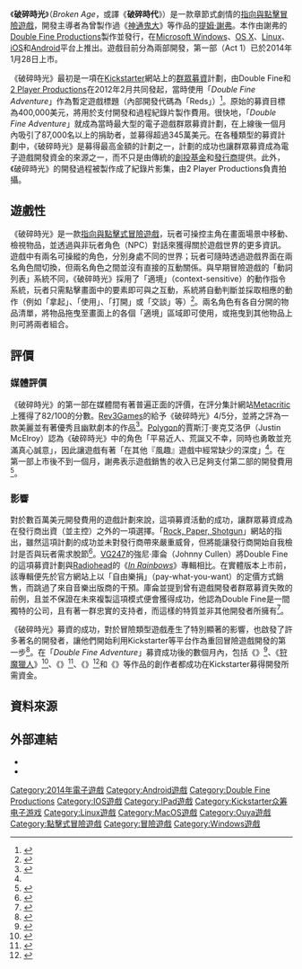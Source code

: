 {{NoteTA
| G1 = Games
}}
{{Infobox video game
| title        = 破碎時光 Broken Age
| image = File:Broken age logo.png
| caption      = 
| developer    = [[Double_Fine_Productions|Double Fine Productions]]
| publisher    = Double Fine Productions
| distributor  = 
| director     = [[提姆·謝弗|提姆·謝弗]]
| producer     = Greg Rice
| programmer   = Oliver Franzke
| artist       = Lee Petty<br />Nathan Stapley
| composer     = [[彼得·麥康奈爾|彼得·麥康奈爾]]
| writer       = 提姆·謝弗
| series       = 
| engine       = [[Moai|Moai]]
| platforms    = [[Android|Android]]、[[iOS|iOS]]、[[Linux|Linux]]、[[OS_X|OS X]]、[[Microsoft_Windows|Windows]]、[[Ouya|Ouya]]
| released     = 
 {{collapsible list
  | title      = 第一部
  | '''Microsoft Windows、OS X、Linux'''
  | {{Video game release|WW|2014年1月14日}}<ref name="polygonouya">{{cite web |url=http://www.polygon.com/2013/2/6/3961578/double-fine-adventure-the-cave-ouya-dice-2013 |publisher=Polygon |title=Double Fine Adventure and The Cave coming to Ouya |date=2013-02-06 |accessdate=2013-07-29 |archive-date=2013-07-29 |archive-url=https://web.archive.org/web/20130729031911/http://www.polygon.com/2013/2/6/3961578/double-fine-adventure-the-cave-ouya-dice-2013 |dead-url=no }}</ref><ref>{{cite web|title=First act of Broken Age coming to Steam in January|url=http://www.gamesradar.com/first-act-broken-age-coming-steam-january/|work=GamesRadar|accessdate=2013-12-11|archive-date=2013-12-19|archive-url=https://web.archive.org/web/20131219163200/http://www.gamesradar.com/first-act-broken-age-coming-steam-january/|dead-url=no}}</ref><ref>{{cite web | url = http://www.eurogamer.net/articles/2014-01-10-broken-age-episode-one-comes-to-early-access-on-tuesday | title = Broken Age Episode One comes to Early Access on Tuesday | publisher = [[Eurogamer|Eurogamer]] | first = Jeffrey | last = Mutelef | date = 2014-01-10 | accessdate = 2014-01-10 | archive-date = 2014-01-10 | archive-url = https://web.archive.org/web/20140110195548/http://www.eurogamer.net/articles/2014-01-10-broken-age-episode-one-comes-to-early-access-on-tuesday | dead-url = no }}</ref><br /><small>（捐助者）</small><br />2014年1月28日<ref>{{Cite web |url=http://store.steampowered.com/app/232790/ |title=存档副本 |accessdate=2014-07-23 |archive-date=2015-10-09 |archive-url=https://web.archive.org/web/20151009055609/http://store.steampowered.com/app/232790 |dead-url=no }}</ref><br /><small>（一般玩者）</small>
  | '''Ouya'''
  | 2014年5月30日
  | '''iOS'''
  | 2014年6月12日
  | '''Android'''
  | 2014年內
 }}
 {{collapsible list
  | title      = 第二部
  | {{Video game release|WW|2014年第4季<ref>http://steamcommunity.com/app/232790/discussions/0/46476690858730493/</ref>}}
 }}
| genre        = [[圖像冒險遊戲|指向與點擊式冒險]] 
| modes        = [[單人電子遊戲|單人]]
}}

《'''破碎時光'''》（''Broken Age''，或譯《'''破碎時代'''》）是一款章節式劇情的[[圖像冒險遊戲|指向與點擊冒險]][[電子遊戲|遊戲]]，開發主導者為曾製作過《[[神通鬼大|神通鬼大]]》等作品的[[提姆·謝弗|提姆·謝弗]]。本作由謝弗的[[Double_Fine_Productions|Double Fine Productions]]製作並發行，在[[Microsoft_Windows|Microsoft Windows]]、[[OS_X|OS X]]、[[Linux|Linux]]、[[iOS|iOS]]和[[Android|Android]]平台上推出。遊戲目前分為兩部開發，第一部（Act 1）已於2014年1月28日上市。

《破碎時光》最初是一項在[[Kickstarter|Kickstarter]]網站上的[[群眾募資|群眾募資]]計劃，由Double Fine和[[2_Player_Productions|2 Player Productions]]在2012年2月共同發起，當時使用「''Double Fine Adventure''」作為暫定遊戲標題（內部開發代碼為「Reds」）<ref>{{cite web |url=http://mixnmojo.com/news/Own-A-Piece-of-Double-Fine-Adventure-Concept-Art |publisher=The International House of Mojo |date=2012-09-21 |accessdate=2012-11-11 |title=Own A Piece of Double Fine Adventure Concept Art |archive-date=2012-12-26 |archive-url=https://web.archive.org/web/20121226075211/http://mixnmojo.com/news/Own-A-Piece-of-Double-Fine-Adventure-Concept-Art |dead-url=no }}</ref>。原始的募資目標為400,000美元，將用於支付開發和過程紀錄片製作費用。很快地，「''Double Fine Adventure''」就成為當時最大型的電子遊戲群眾募資計劃，在上線後一個月內吸引了87,000名以上的捐助者，並募得超過345萬美元。在各種類型的募資計劃中，《破碎時光》是募得最高金額的計劃之一，計劃的成功也讓群眾募資成為電子遊戲開發資金的來源之一，而不只是由傳統的[[創業投資|創投基金]]和[[電子遊戲發行商|發行商]]提供。此外，《破碎時光》的開發過程被製作成了紀錄片影集，由2 Player Productions負責拍攝。

== 遊戲性 ==
《破碎時光》是一款[[圖形冒險遊戲|指向與點擊式冒險遊戲]]，玩者可操控主角在畫面場景中移動、檢視物品，並透過與非玩者角色（NPC）對話來獲得關於遊戲世界的更多資訊。遊戲中有兩名可操縱的角色，分別身處不同的世界；玩者可隨時透過遊戲界面在兩名角色間切換，但兩名角色之間並沒有直接的互動關係。與早期冒險遊戲的「動詞列表」系統不同，《破碎時光》採用了「適境」（context-sensitive）的動作指令系統，玩者只需點擊畫面中的要素即可與之互動，系統將自動判斷並採取相應的動作（例如「拿起」、「使用」、「打開」或「交談」等）<ref>{{cite web | url = http://www.polygon.com/2013/11/3/5059690/broken-age-preview | title = Broken Age built around context-based interactions, not a list of verbs | publisher = Polygon | date = 2013-11-03 | accessdate = 2013-11-03 | first = Megan | last = Farokhmanesh | archive-date = 2013-11-04 | archive-url = https://web.archive.org/web/20131104080102/http://www.polygon.com/2013/11/3/5059690/broken-age-preview | dead-url = no }}</ref>。兩名角色有各自分開的物品清單，將物品拖曳至畫面上的各個「適境」區域即可使用，或拖曳到其他物品上則可將兩者組合。

== 評價 ==
=== 媒體評價 ===
{{video game reviews
|title=破碎時光：第一部
|MC=82/100 (61 reviews)<ref name=MC1>{{Cite web | url = http://www.metacritic.com/game/pc/broken-age-act-1 | title = Broken Age Act 1 | publisher = [[Metacritic|Metacritic]] | accessdate = 2014-03-06 | archive-date = 2014-03-03 | archive-url = https://web.archive.org/web/20140303224547/http://www.metacritic.com/game/pc/broken-age-act-1 | dead-url = no }}</ref>
|Destruct=9.5/10<ref name=DtoidRev1>{{Cite web | url = http://www.destructoid.com/review-broken-age-act-1-269349.phtml | title = Broken Age Act 1 | publisher = [[Destructoid|Destructoid]] | accessdate = 2014-02-01 | archive-date = 2014-01-31 | archive-url = https://web.archive.org/web/20140131064040/http://www.destructoid.com/review-broken-age-act-1-269349.phtml | dead-url = no }}</ref>
|EuroG=7/10<ref name=EuroRev1>{{cite web | url = http://www.eurogamer.net/articles/2014-01-16-broken-age-act-1-review | title = Broken Age Act 1 review | first = Dan | last = Whitehead | date = 2014-01-16 | accessdate = 2014-01-16 | publisher = [[Eurogamer|Eurogamer]] | archive-date = 2014-01-16 | archive-url = https://web.archive.org/web/20140116232034/http://www.eurogamer.net/articles/2014-01-16-broken-age-act-1-review | dead-url = no }}</ref>
|GI=8/10<ref name=GIRev1>{{cite web | url = http://www.gameinformer.com/games/broken_age/b/pc/archive/2014/01/14/broken-age-act-i-review.aspx | title = Broken Age Act 1 review | first = Jeff | last = Cork | date = 2014-01-14 | accessdate = 2014-01-16 | work = [[Game_Informer|Game Informer]] | archive-date = 2014-01-18 | archive-url = https://web.archive.org/web/20140118031655/http://www.gameinformer.com/games/broken_age/b/pc/archive/2014/01/14/broken-age-act-i-review.aspx | dead-url = no }}</ref>
|IGN=9.5/10<ref name=IGNRev1>{{cite web | url = http://www.ign.com/articles/2014/01/16/broken-age-act-i-review | title = Broken Age, Act 1 | first = Marty | last = Sliva | date = 2014-01-16 | accessdate = 2014-01-16 | publisher = [[IGN|IGN]] | archive-date = 2014-01-17 | archive-url = https://web.archive.org/web/20140117101126/http://www.ign.com/articles/2014/01/16/broken-age-act-i-review | dead-url = no }}</ref>
|Poly=9/10<ref name=PolyRev1>{{cite web | url = http://www.polygon.com/2014/1/15/5309804/broken-age-review | title = Broken Age Act 1 | first = Justin | last = McElroy | date = 2014-01-15 | accessdate = 2014-01-16 | publisher = Polygon | archive-date = 2014-01-16 | archive-url = https://web.archive.org/web/20140116222321/http://www.polygon.com/2014/1/15/5309804/broken-age-review | dead-url = no }}</ref>
}}

《破碎時光》的第一部在媒體間有著普遍正面的評價，在評分集計網站[[Metacritic|Metacritic]]上獲得了82/100的分數。[[Rev3games|Rev3Games]]的{{link-en|亞當·賽斯勒|Adam Sessler}}給予《破碎時光》4/5分，並將之評為一款美麗並有著優秀且幽默劇本的作品<ref>{{cite web|last=Sessler|first=Adam|title=Broken Age (Part 1) REVIEW! Adam Sessler Reviews|url=http://revision3.com/rev3gamesreviews/broken-age-1-review|work=Rev3Games|publisher=Revision3|accessdate=2014-02-28|deadurl=yes|archiveurl=https://web.archive.org/web/20140203125922/http://revision3.com/rev3gamesreviews/broken-age-1-review|archivedate=2014-02-03}}</ref>。[[Polygon_(網站)|Polygon]]的賈斯汀·麥克艾洛伊（Justin McElroy）認為《破碎時光》中的角色「平易近人、荒誕又不幸，同時也勇敢並充滿真心誠意」，因此讓遊戲有著「在其他『風趣』遊戲中經常缺少的深度」<ref name=PolyRev1/>。在第一部上市後不到一個月，謝弗表示遊戲銷售的收入已足夠支付第二部的開發費用<ref name=GISales>{{Cite web | url = http://www.gamesindustry.biz/articles/2014-02-21-tim-schafer-how-to-stay-afloat-in-a-pool-of-internet-twitter-hate | title = Schafer: How to stay afloat in "a pool of Internet Twitter hate" | first = Brendan | last = Sinclair | date = 2014-02-21 | accessdate = 2014-02-21 | publisher = Gamesindustry.biz | archive-date = 2014-02-21 | archive-url = https://web.archive.org/web/20140221230953/http://www.gamesindustry.biz/articles/2014-02-21-tim-schafer-how-to-stay-afloat-in-a-pool-of-internet-twitter-hate | dead-url = no }}</ref>。

=== 影響 ===
對於數百萬美元開發費用的遊戲計劃來說，這項募資活動的成功，讓群眾募資成為在發行商出資（並主控）之外的一項選擇。「[[Rock,_Paper,_Shotgun|Rock, Paper, Shotgun]]」網站的{{link-en|約翰·沃克 (記者)|John Walker (journalist)|約翰·沃克}}指出，雖然這項計劃的成功並未對發行商帶來嚴重威脅，但將能讓發行商開始自我檢討是否與玩者需求脫節<ref>{{cite web |url=http://www.rockpapershotgun.com/2012/02/09/thought-double-fines-kickstarter-asks-some-big-questions/ |title=Thought: Double Fine’s Kickstarter Asks Big Questions |publisher=[[Rock,_Paper,_Shotgun|Rock, Paper, Shotgun]] |first=John |last=Walker |date=2012-02-09 |accessdate=2012-02-10 |archive-date=2012-05-12 |archive-url=https://web.archive.org/web/20120512090451/http://www.rockpapershotgun.com/2012/02/09/thought-double-fines-kickstarter-asks-some-big-questions/ |dead-url=no }}</ref>。[[VG247|VG247]]的強尼·庫侖（Johnny Cullen）將Double Fine的這項募資計劃與[[Radiohead|Radiohead]]的《''[[In_Rainbows|In Rainbows]]''》專輯相比。在實體版本上市前，該專輯便先於官方網站上以「自由樂捐」（pay-what-you-want）的定價方式銷售，而跳過了來自音樂出版商的干預。庫侖並提到曾有遊戲開發者群眾募資失敗的前例，且並不保證在未來複製這項模式便會獲得成功，他認為Double Fine是一間獨特的公司，且有著一群忠實的支持者，而這樣的特質並非其他開發者所擁有<ref>{{cite web | url = http://www.vg247.com/2012/02/09/double-fines-kickstart-provides-a-radiohead-moment/ | title = Double Fine’s Kickstarter provides a Radiohead moment | publisher = VG247 | first = Johnny | last = Cullen | date = 2012-02-09 | accessdate = 2012-02-09 | archive-date = 2012-02-11 | archive-url = https://web.archive.org/web/20120211041244/http://www.vg247.com/2012/02/09/double-fines-kickstart-provides-a-radiohead-moment/ | dead-url = no }}</ref>。

《破碎時光》募資的成功，對於冒險類型遊戲產生了特別顯著的影響，也啟發了許多著名的開發者，讓他們開始利用Kickstarter等平台作為重回冒險遊戲開發的第一步<ref name="1UP">{{cite web |url=http://www.1up.com/features/adventure-game-kickstarter-roundup |title=Your Adventure Game Kickstarter Roundup |last=Mackey |first=Bob |date=12 June 2012 |accessdate=28 August 2013 |publisher=[[1UP.com|1UP.com]] |archive-date=2014-01-16 |archive-url=https://web.archive.org/web/20140116084255/http://www.1up.com/features/adventure-game-kickstarter-roundup |dead-url=no }}</ref>。在「''Double Fine Adventure''」募資成功後的數個月內，包括《{{link-en|斷劍|Broken Sword}}》<ref>{{cite web |url=https://www.kickstarter.com/projects/revolutionsoftware/broken-sword-the-serpents-curse-adventure |title=Broken Sword - the Serpent's Curse Adventure by Revolution Software — Kickstarter |publisher=Kickstarter |accessdate= |archive-date=2014-07-14 |archive-url=https://web.archive.org/web/20140714155038/https://www.kickstarter.com/projects/revolutionsoftware/broken-sword-the-serpents-curse-adventure |dead-url=no }}</ref>、《[[狩魔獵人|狩魔獵人]]》<ref>{{cite web |url=https://www.kickstarter.com/projects/1005365109/jane-jensens-pinkerton-road-2012-2013-csg |title=Jane Jensen's Moebius and Pinkerton Road Studio by Jane Jensen — Kickstarter |publisher=Kickstarter |accessdate= |archive-date=2012-05-03 |archive-url=https://web.archive.org/web/20120503202538/http://www.kickstarter.com/projects/1005365109/jane-jensens-pinkerton-road-2012-2013-csg |dead-url=no }}</ref>、《{{link-en|幻想空間|Leisure Suit Larry}}》<ref>{{cite web |url=https://www.kickstarter.com/projects/leisuresuitlarry/make-leisure-suit-larry-come-again |title=Make Leisure Suit Larry come again! by Replay Games — Kickstarter |publisher=Kickstarter |accessdate= |archive-date=2014-07-22 |archive-url=https://web.archive.org/web/20140722133952/https://www.kickstarter.com/projects/leisuresuitlarry/make-leisure-suit-larry-come-again |dead-url=no }}</ref>、《{{link-en|宇宙傳奇|Space Quest}}》<ref>{{cite web |url=https://www.kickstarter.com/projects/spaceventure/two-guys-spaceventure-by-the-creators-of-space-que |title=Two Guys SpaceVenture - by the creators of Space Quest by Two Guys From Andromeda — Kickstarter |publisher=Kickstarter |accessdate= |archive-date=2014-07-19 |archive-url=https://web.archive.org/web/20140719043021/https://www.kickstarter.com/projects/spaceventure/two-guys-spaceventure-by-the-creators-of-space-que |dead-url=no }}</ref>和《{{link-en|神探墨菲|Tex Murphy}}》等作品的創作者都成功在Kickstarter募得開發所需資金。

== 資料來源 ==
{{reflist|2}}

== 外部連結 ==
* {{official website|http://www.brokenagegame.com/}}
* {{kickstarter|66710809/double-fine-adventure|''Double Fine Adventure''}}

{{Tim Schafer}}

{{DEFAULTSORT:Broken Age}}
[[Category:2014年電子遊戲|Category:2014年電子遊戲]]
[[Category:Android遊戲|Category:Android遊戲]]
[[Category:Double_Fine_Productions|Category:Double Fine Productions]]
[[Category:IOS遊戲|Category:IOS遊戲]]
[[Category:IPad遊戲|Category:IPad遊戲]]
[[Category:Kickstarter众筹电子游戏|Category:Kickstarter众筹电子游戏]]
[[Category:Linux遊戲|Category:Linux遊戲]]
[[Category:MacOS遊戲|Category:MacOS遊戲]]
[[Category:Ouya遊戲|Category:Ouya遊戲]]
[[Category:點擊式冒險遊戲|Category:點擊式冒險遊戲]]
[[Category:冒險遊戲|Category:冒險遊戲]]
[[Category:Windows遊戲|Category:Windows遊戲]]